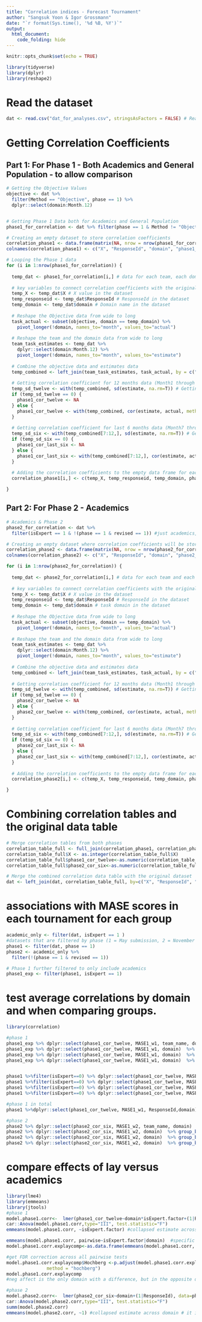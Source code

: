 ```yaml
---
title: "Correlation indices - Forecast Tournament"
author: "Sangsuk Yoon & Igor Grossmann"
date: "`r format(Sys.time(), '%d %B, %Y')`"
output: 
  html_document:
    code_folding: hide
---
```


```r
knitr::opts_chunk$set(echo = TRUE)
```

```r
library(tidyverse)
library(dplyr)
library(reshape2)
```

# Read the dataset
```r
dat <- read.csv("dat_for_analyses.csv", stringsAsFactors = FALSE) # Read the dataset
```

# Getting Correlation Coefficients
## Part 1: For Phase 1 - Both Academics and General Population - to allow comparison
```r
# Getting the Objective Values
objective <- dat %>%
  filter(Method == "Objective", phase == 1) %>%
  dplyr::select(domain:Month.12)


# Getting Phase 1 Data both for Academics and General Population
phase1_for_correlation <- dat %>% filter(phase == 1 & Method != "Objective")

# Creating an empty dataset to store correlation coefficients
correlation_phase1 <- data.frame(matrix(NA, nrow = nrow(phase1_for_correlation), ncol = 5))
colnames(correlation_phase1) <- c("X", "ResponseId", "domain", "phase1_cor_twelve", "phase1_cor_six")

# Looping the Phase 1 data
for (i in 1:nrow(phase1_for_correlation)) {
  
  temp_dat <- phase1_for_correlation[i,] # data for each team, each domain 
  
  # key variables to connect correlation coefficients with the original dataset
  temp_X <- temp_dat$X # X value in the dataset
  temp_responseid <- temp_dat$ResponseId # ResponseId in the dataset
  temp_domain <- temp_dat$domain # Domain name in the dataset
  
  # Reshape the Objective data from wide to long
  task_actual <- subset(objective, domain == temp_domain) %>% 
    pivot_longer(!domain, names_to="month", values_to="actual")
  
  # Reshape the team and the domain data from wide to long
  team_task_estimates <- temp_dat %>% 
    dplyr::select(domain:Month.12) %>%  
    pivot_longer(!domain, names_to="month", values_to="estimate")
  
  # Combine the objective data and estimates data
  temp_combined <- left_join(team_task_estimates, task_actual, by = c("domain", "month"))
  
  # Getting correlation coefficient for 12 months data (Month1 through Month12)
  temp_sd_twelve <- with(temp_combined, sd(estimate, na.rm=T)) # Getting SD of predictions across 12 months
  if (temp_sd_twelve == 0) {
    phase1_cor_twelve <- NA
  } else {
    phase1_cor_twelve <- with(temp_combined, cor(estimate, actual, method = c("pearson"), use = "pairwise.complete.obs"))
  }
  
  # Getting correlation coefficient for last 6 months data (Month7 through Month12)
  temp_sd_six <- with(temp_combined[7:12,], sd(estimate, na.rm=T)) # Getting SD of predictions across last six months
  if (temp_sd_six == 0) {
    phase1_cor_last_six <- NA
  } else {
    phase1_cor_last_six <- with(temp_combined[7:12,], cor(estimate, actual, method = c("pearson"), use = "pairwise.complete.obs"))
  }
  
  # Adding the correlation coefficients to the empty data frame for each team and for each domain
  correlation_phase1[i,] <- c(temp_X, temp_responseid, temp_domain, phase1_cor_twelve, phase1_cor_last_six)

}

```

## Part 2: For Phase 2 - Academics
```r
# Academics & Phase 2
phase2_for_correlation <- dat %>%
  filter(isExpert == 1 & !(phase == 1 & revised == 1)) #just academics, omitting original (non-revised phase 1) - got this from Igor

# Creating an empty dataset where correlation coefficients will be stored
correlation_phase2 <- data.frame(matrix(NA, nrow = nrow(phase2_for_correlation), ncol = 5))
colnames(correlation_phase2) <- c("X", "ResponseId", "domain", "phase2_cor_twelve", "phase2_cor_six")

for (i in 1:nrow(phase2_for_correlation)) {
  
  temp_dat <- phase2_for_correlation[i,] # data for each team and each domain
  
  # key variables to connect correlation coefficients with the original dataset
  temp_X <- temp_dat$X # X value in the dataset
  temp_responseid <- temp_dat$ResponseId # ResponseId in the dataset
  temp_domain <- temp_dat$domain # task domain in the dataset
  
  # Reshape the Objective data from wide to long
  task_actual <- subset(objective, domain == temp_domain) %>% 
    pivot_longer(!domain, names_to="month", values_to="actual")
  
  # Reshape the team and the domain data from wide to long
  team_task_estimates <- temp_dat %>% 
    dplyr::select(domain:Month.12) %>%  
    pivot_longer(!domain, names_to="month", values_to="estimate")
  
  # Combine the objective data and estimates data
  temp_combined <- left_join(team_task_estimates, task_actual, by = c("domain", "month"))
  
  # Getting correlation coefficient for 12 months data (Month1 through Month12)
  temp_sd_twelve <- with(temp_combined, sd(estimate, na.rm=T)) # Getting SD of predictions across 12 months
  if (temp_sd_twelve == 0) {
    phase2_cor_twelve <- NA
  } else {
    phase2_cor_twelve <- with(temp_combined, cor(estimate, actual, method = c("pearson"), use = "pairwise.complete.obs"))
  }
  
  # Getting correlation coefficient for last 6 months data (Month7 through Month12)
  temp_sd_six <- with(temp_combined[7:12,], sd(estimate, na.rm=T)) # Getting SD of predictions across last six months
  if (temp_sd_six == 0) {
    phase2_cor_last_six <- NA
  } else {
    phase2_cor_last_six <- with(temp_combined[7:12,], cor(estimate, actual, method = c("pearson"), use = "pairwise.complete.obs"))
  }
  
  # Adding the correlation coefficients to the empty data frame for each team and for each domain
  correlation_phase2[i,] <- c(temp_X, temp_responseid, temp_domain, phase2_cor_twelve, phase2_cor_last_six)

}
```


# Combining correlation tables and the original data table
```r
# Merge correlation tables from both phases
correlation_table_full <- full_join(correlation_phase1, correlation_phase2, by=c("X", "ResponseId", "domain"))
correlation_table_full$X <- as.integer(correlation_table_full$X)
correlation_table_full$phase1_cor_twelve<-as.numeric(correlation_table_full$phase1_cor_twelve)
correlation_table_full$phase2_cor_six<-as.numeric(correlation_table_full$phase2_cor_six)

# Merge the combined correlation data table with the original dataset
dat <- left_join(dat, correlation_table_full, by=c("X", "ResponseId", "domain"))
```

# associations with MASE scores in each tournament for each group
```r
academic_only <- filter(dat, isExpert == 1 )
#datasets that are filtered by phase (1 = May submission, 2 = November submission that were updated)
phase1 <- filter(dat, phase == 1)
phase2 <- academic_only %>% 
  filter(!(phase == 1 & revised == 1))

# Phase 1 further filtered to only include academics 
phase1_exp <- filter(phase1, isExpert == 1)
```

# test average correlations by domain and when comparing groups. 
```r

library(correlation)

#phase 1
phase1_exp %>% dplyr::select(phase1_cor_twelve, MASE1_w1, team_name, domain)  %>%  correlation(multilevel=T)
phase1_exp %>% dplyr::select(phase1_cor_twelve, MASE1_w1, domain)  %>% group_by(domain)  %>% correlation()
phase1_exp %>% dplyr::select(phase1_cor_twelve, MASE1_w1, domain)  %>% group_by(domain)  %>% correlation() %>% summarize_all(mean) #get the mean
phase1_exp %>% dplyr::select(phase1_cor_twelve, MASE1_w1, domain)  %>% group_by(domain)  %>% correlation() %>% summarize_all(median) #get the median


phase1 %>%filter(isExpert==0) %>% dplyr::select(phase1_cor_twelve, MASE1_w1, ResponseId, domain)  %>%  correlation(multilevel=T)
phase1 %>%filter(isExpert==0) %>% dplyr::select(phase1_cor_twelve, MASE1_w1, domain)  %>% group_by(domain)  %>% correlation()
phase1 %>%filter(isExpert==0) %>% dplyr::select(phase1_cor_twelve, MASE1_w1, domain)  %>% group_by(domain)  %>% correlation() %>% summarize_all(mean)
phase1 %>%filter(isExpert==0) %>% dplyr::select(phase1_cor_twelve, MASE1_w1, domain)  %>% group_by(domain)  %>% correlation() %>% summarize_all(median)

#phase 1 in total
phase1 %>%dplyr::select(phase1_cor_twelve, MASE1_w1, ResponseId,domain)  %>% correlation(multilevel=T)

#phase 2
phase2 %>% dplyr::select(phase2_cor_six, MASE1_w2, team_name, domain)  %>%  correlation(multilevel=T)
phase2 %>% dplyr::select(phase2_cor_six, MASE1_w2, domain)  %>% group_by(domain)  %>% correlation()
phase2 %>% dplyr::select(phase2_cor_six, MASE1_w2, domain)  %>% group_by(domain)  %>% correlation() %>% summarize_all(mean)
phase2 %>% dplyr::select(phase2_cor_six, MASE1_w2, domain)  %>% group_by(domain)  %>% correlation() %>% summarize_all(median)
```

# compare effects of lay versus academics
```r

library(lme4)
library(emmeans)
library(jtools)
#phase 1
model.phase1.corr<-  lmer(phase1_cor_twelve~domain*isExpert.factor+(1|ResponseId), data=phase1)
car::Anova(model.phase1.corr,type="III", test.statistic="F")
emmeans(model.phase1.corr, ~isExpert.factor) #collapsed estimate across domain # it is very small

emmeans(model.phase1.corr, pairwise~isExpert.factor|domain)  #specific domains
model.phase1.corr.explaycomp<-as.data.frame(emmeans(model.phase1.corr, pairwise~isExpert.factor|domain)$contrasts) #get the estimates in a dataframe

#get FDR correction across all pairwise tests
model.phase1.corr.explaycomp$Hochberg <-p.adjust(model.phase1.corr.explaycomp$p.value,
               method = "hochberg")
model.phase1.corr.explaycomp
#neg affect is the only domain with a difference, but in the opposite direction

#phase 2
model.phase2.corr<-  lmer(phase2_cor_six~domain+(1|ResponseId), data=phase2)
car::Anova(model.phase2.corr,type="III", test.statistic="F")
summ(model.phase2.corr)
emmeans(model.phase2.corr, ~1) #collapsed estimate across domain # it is very small


```

